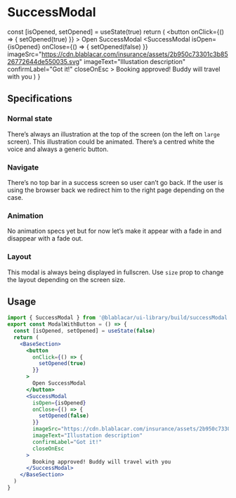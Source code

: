

<Meta title="Screens|SuccessModal" />

# **SuccessModal**

  const [isOpened, setOpened] = useState(true)
  return (
    <BaseSection>
      <button
        onClick={() => {
          setOpened(true)
        }}
      >
        Open SuccessModal
      </button>
      <SuccessModal
        isOpen={isOpened}
        onClose={() => {
          setOpened(false)
        }}
        imageSrc="https://cdn.blablacar.com/insurance/assets/2b950c73301c3b8526772644de550035.svg"
        imageText="Illustation description"
        confirmLabel="Got it!"
        closeOnEsc
      >
        Booking approved! Buddy will travel with you
      </SuccessModal>
    </BaseSection>
  )
}

<Preview>
  <Story name="Default">
    <ModalWithButton />
  </Story>
</Preview>

## Specifications

### Normal state

There’s always an illustration at the top of the screen (on the left on `large` screen).
This illustration could be animated.
There’s a centred white the voice and always a generic button.

### Navigate

There’s no top bar in a success screen so user can’t go back. If the user is using the browser back we redirect him to the right page depending on the case.

### Animation

No animation specs yet but for now let’s make it appear with a fade in and disappear with a fade out.

### Layout

This modal is always being displayed in fullscren. Use `size` prop to change the layout depending on the screen size.

## Usage

```jsx
import { SuccessModal } from '@blablacar/ui-library/build/successModal'
export const ModalWithButton = () => {
  const [isOpened, setOpened] = useState(false)
  return (
    <BaseSection>
      <button
        onClick={() => {
          setOpened(true)
        }}
      >
        Open SuccessModal
      </button>
      <SuccessModal
        isOpen={isOpened}
        onClose={() => {
          setOpened(false)
        }}
        imageSrc="https://cdn.blablacar.com/insurance/assets/2b950c73301c3b8526772644de550035.svg"
        imageText="Illustation description"
        confirmLabel="Got it!"
        closeOnEsc
      >
        Booking approved! Buddy will travel with you
      </SuccessModal>
    </BaseSection>
  )
}
```

<Props of={SuccessModal} />
